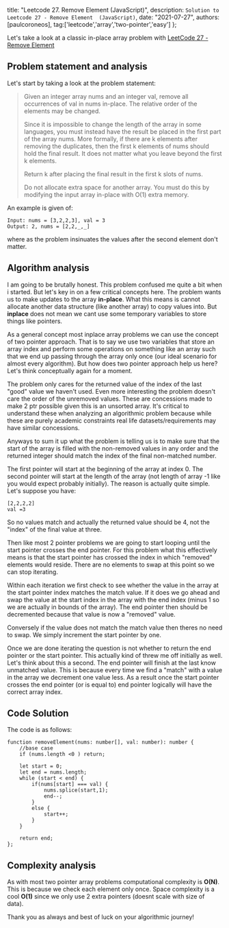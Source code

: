 
  title: "Leetcode 27. Remove Element (JavaScript)",
  description: `Solution to Leetcode 27 - Remove Element  (JavaScript)`,
  date: "2021-07-27",
  authors: [paulcoroneos],
  tag:['leetcode','array','two-pointer','easy']
};

Let's take a look at a classic in-place array problem with  [LeetCode 27 - Remove Element](hhttps://leetcode.com/problems/remove-element/)
<!--more-->

## Problem statement and analysis

Let's start by taking a look at the problem statement:

>Given an integer array nums and an integer val, remove all occurrences of val in nums in-place. The relative order of the elements may be changed.
>
>Since it is impossible to change the length of the array in some languages, you must instead have the result be placed in the first part of the array nums. More formally, if there are k elements after removing the duplicates, then the first k elements of nums should hold the final result. It does not matter what you leave beyond the first k elements.
>
>Return k after placing the final result in the first k slots of nums.
>
>Do not allocate extra space for another array. You must do this by modifying the input array in-place with O(1) extra memory.

An example is given of:

```
Input: nums = [3,2,2,3], val = 3
Output: 2, nums = [2,2,_,_]
```

where as the problem insinuates the values after the second element don't matter.

## Algorithm analysis

I am going to be brutally honest. This problem confused me quite a bit when i started. But let's key in on a few critical concepts here. The problem wants us to make updates to the array **in-place**. What this means is cannot allocate another data structure (like another array) to copy values into. But **inplace** does not mean we cant use some temporary variables to store things like pointers.

As a general concept most inplace array problems we can use the concept of two pointer approach. That is to say we use two variables that store an array index and perform some operations on something like an array such that we end up passing through the array only once (our ideal scenario for almost every algorithm). But how does two pointer approach help us here? Let's think conceptually again for a moment.

The problem only cares for the returned value of the index of the last "good" value we haven't used. Even more interesting the problem doesn't care the order of the unremoved values. These are concessions made to make 2 ptr possible given this is an unsorted array. It's critical to understand these when analyzing an algorithmic problem because while these are purely academic constraints real life datasets/requirements may have similar concessions.

Anyways to sum it up what the problem is telling us is to make sure that the start of the array is filled with the non-removed values in any order and the returned integer should match the index of the final non-matched number. 

The first pointer will start at the beginning of the array at index 0. The second pointer will start at the length of the array (not length of array -1 like you would expect probably initially). The reason is actually quite simple. Let's suppose you have:

```
[2,2,2,2]
val =3
```

So no values match and actually the returned value should be 4, not the "index" of the final value at three.

Then like most 2 pointer problems we are going to start looping until the start pointer crosses the end pointer. For this problem what this effectively means is that the start pointer has crossed the index in which "removed" elements would reside. There are no elements to swap at this point so we can stop iterating.

Within each iteration we first check to see whether the value in the array at the start pointer index matches the match value. If it does we go ahead and swap the value at the start index in the array with the end index (minus 1 so we are actually in bounds of the array). The end pointer then should be decremented because that value is now a "removed" value. 

Conversely if the value does not match the match value then theres no need to swap. We simply increment the start pointer by one.

Once we are done iterating the question is not whether to return the end pointer or the start pointer. This actually kind of threw me off initially as well. Let's think about this a second. The end pointer will finish at the last know unmatched value. This is because every time we find a "match" with a value in the array we decrement one value less. As a result once the start pointer crosses the end pointer (or is equal to) end pointer logically will have the correct array index.

## Code Solution

The code is as follows:

```
function removeElement(nums: number[], val: number): number {
    //base case
    if (nums.length <0 ) return;
    
    let start = 0;
    let end = nums.length;
    while (start < end) {
        if(nums[start] === val) {
            nums.splice(start,1);
            end--;
        }
        else {
            start++;
        }
    }

    return end;
};
```

## Complexity analysis

As with most two pointer array problems computational complexity is **O(N)**. This is because we check each element only once. Space complexity is a cool **O(1)** since we only use 2 extra pointers (doesnt scale with size of data).

Thank you as always and best of luck on your algorithmic journey!